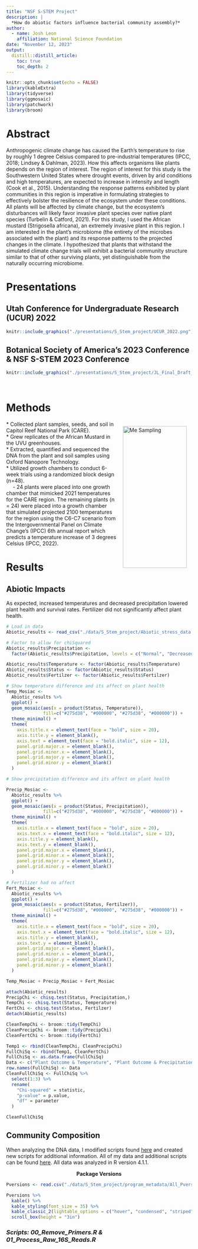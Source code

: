 ```yaml
---
title: "NSF S-STEM Project"
description: |
  *How do abiotic factors influence bacterial community assembly?*
author:
  - name: Josh Leon
    affiliation: National Science Foundation
date: "November 12, 2023"
output: 
  distill::distill_article:
    toc: true
    toc_depth: 2
---
```


```r
knitr::opts_chunk$set(echo = FALSE)
library(kableExtra)
library(tidyverse)
library(ggmosaic)
library(patchwork)
library(broom)
```

# **Abstract**  

Anthropogenic climate change has caused the Earth’s temperature to rise by roughly 1 degree Celsius compared to pre-industrial temperatures (IPCC, 2018; Lindsey & Dahlman, 2023).  How this affects organisms like plants depends on the region of interest. The region of interest for this study is the Southwestern United States where drought events, driven by arid conditions and high temperatures, are expected to increase in intensity and length (Cook et al., 2015). Understanding the response patterns exhibited by plant communities in this region is imperative in formulating strategies to effectively bolster the resilience of the ecosystem under these conditions. All plants will be affected by climate change, but the ecosystem's disturbances will likely favor invasive plant species over native plant species (Turbelin & Catford, 2021). For this study, I used the African mustard (Strigosella africana), an extremely invasive plant in this region. I am interested in the plant's microbiome (the entirety of the microbes associated with the plant) and its response patterns to the projected changes in the climate. I hypothesized that plants that withstand the simulated climate change trials will exhibit a bacterial community structure similar to that of other surviving plants, yet distinguishable from the naturally occurring microbiome.

# **Presentations**  

## Utah Conference for Undergraduate Research (UCUR) 2022  

```r
knitr::include_graphics("./presentations/S_Stem_project/UCUR_2022.png")
```

## Botanical Society of America's 2023 Conference & NSF S-STEM 2023 Conference

```r
knitr::include_graphics("./presentations/S_Stem_project/JL_Final_Draft_Botany.png")
```
 <br> 
 
# **Methods** 
<p>
<img src="./media/CARE photos/Me_sampling.JPEG" alt="Me Sampling" style="float:right; width:1.8in; height:4in; padding:0.15in;">
* Collected plant samples, seeds, and soil in Capitol Reef National Park (CARE).  
* Grew replicates of the African Mustard in the UVU greenhouses.  
* Extracted, quantified and sequenced the DNA from the plant and soil samples using Oxford Nanopore Technology.  
* Utilized growth chambers to conduct 6-week trials using a randomized block design (n=48).  
&emsp; - 24 plants were placed into one growth chamber that mimicked 2021 temperatures for the CARE region. The remaining plants (n = 24) were placed into a growth chamber that simulated projected 2100 temperatures for the region using the C6-C7 scenario from the Intergovernmental Panel on Climate Change’s (IPCC) 6th annual report which predicts a temperature increase of 3 degrees Celsius (IPCC, 2022).
</p>

# **Results**  

## Abiotic Impacts  

As expected, increased temperatures and decreased precipitation lowered plant health and survival rates. Fertilizer did not significantly affect plant health.

```r
# Load in data
Abiotic_results <- read_csv("./data/S_Stem_project/Abiotic_stress_data.csv")

# Factor to allow for chiSquared
Abiotic_results$Precipitation <- 
  factor(Abiotic_results$Precipitation, levels = c("Normal", "Decreased"))

Abiotic_results$Temperature <- factor(Abiotic_results$Temperature)
Abiotic_results$Status <- factor(Abiotic_results$Status)
Abiotic_results$Fertilzer <- factor(Abiotic_results$Fertilzer)

# Show temperature difference and its affect on plant health
Temp_Mosiac <- 
  Abiotic_results %>%
  ggplot() +
  geom_mosaic(aes(x = product(Status, Temperature)),
              fill=c("#275d38", "#000000", "#275d38", "#000000")) +
  theme_minimal() +
  theme(
    axis.title.x = element_text(face = "bold", size = 20),
    axis.title.y = element_blank(),
    axis.text = element_text(face = "bold.italic", size = 12),
    panel.grid.major.x = element_blank(),
    panel.grid.minor.x = element_blank(),
    panel.grid.major.y = element_blank(),
    panel.grid.minor.y = element_blank() 
  )

# Show precipitation difference and its affect on plant health

Precip_Mosiac <- 
  Abiotic_results %>%
  ggplot() +
  geom_mosaic(aes(x = product(Status, Precipitation)),
              fill=c("#275d38", "#000000", "#275d38", "#000000")) +
  theme_minimal() +
  theme(
    axis.title.x = element_text(face = "bold", size = 20),
    axis.text.x = element_text(face = "bold.italic", size = 12),
    axis.title.y = element_blank(),
    axis.text.y = element_blank(),
    panel.grid.major.x = element_blank(),
    panel.grid.minor.x = element_blank(),
    panel.grid.major.y = element_blank(),
    panel.grid.minor.y = element_blank() 
  )

# Fertilizer had no affect
Fert_Mosiac <- 
  Abiotic_results %>%
  ggplot() +
  geom_mosaic(aes(x = product(Status, Fertilzer)),
              fill=c("#275d38", "#000000", "#275d38", "#000000")) +
  theme_minimal() +
  theme(
    axis.title.x = element_text(face = "bold", size = 20),
    axis.text.x = element_text(face = "bold.italic", size = 12),
    axis.title.y = element_blank(),
    axis.text.y = element_blank(),
    panel.grid.major.x = element_blank(),
    panel.grid.minor.x = element_blank(),
    panel.grid.major.y = element_blank(),
    panel.grid.minor.y = element_blank() 
  )

Temp_Mosiac + Precip_Mosiac + Fert_Mosiac

attach(Abiotic_results)
PrecipChi <- chisq.test(Status, Precipitation,)
TempChi <- chisq.test(Status, Temperature)
FertChi <- chisq.test(Status, Fertilzer)
detach(Abiotic_results)

CleanTempChi <- broom::tidy(TempChi)
CleanPrecipChi <- broom::tidy(PrecipChi)
CleanFertChi <- broom::tidy(FertChi)

Temp1 <- rbind(CleanTempChi, CleanPrecipChi)
FullChiSq <- rbind(Temp1, CleanFertChi)
FullChiSq <- as.data.frame(FullChiSq)
Data <- c("Plant Outcome & Temperature", "Plant Outcome & Precipitation", "Plant Outcome & Fertilizer")
row.names(FullChiSq) <- Data
CleanFullChiSq <- FullChiSq %>% 
  select(1:3) %>% 
  rename(
    "Chi-squared" = statistic,
    "p-value" = p.value,
    "df" = parameter
  )

CleanFullChiSq

```

## Community Composition  

When analyzing the DNA data, I modified scripts found <a style="font-size:100%;"href="https://github.com/gzahn/Microbiome_Workshop" target = "_blank">here</a> and created new scripts for additional information. All of my data and additional scripts can be found <a style="font-size:100%; "href="https://github.com/JLEON123/Strigosella_Research" target = "_blank">here</a>. All data was analyzed in R version 4.1.1.

<p style="text-align:center;">**Package Versions**</p>
```r
Pversions <- read.csv("./data/S_Stem_project/program_metadata/All_Pversions.csv")

Pversions %>% 
  kable() %>% 
  kable_styling(font_size = 35) %>% 
  kable_classic_2(lightable_options = c("hover", "condensed", "striped")) %>% 
  scroll_box(height = "3in")
```

### *Scripts: 00_Remove_Primers.R & 01_Process_Raw_16S_Reads.R*
